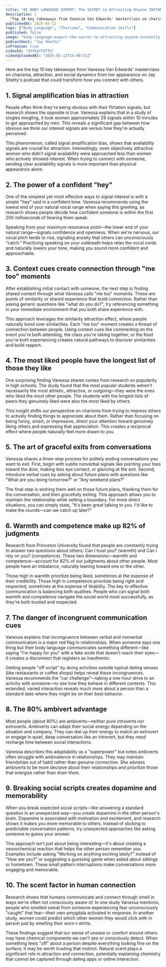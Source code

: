 ```yaml
---
title: "#1 BODY LANGUAGE EXPERT: The SECRET to Attracting Anyone INSTANTLY"
description: |
  "Top 10 key takeaways from Vanessa Van Edwards' masterclass on charisma, attraction, and social dynamics from her appearance on Jay Shetty's podcast that could transform how you connect with others."
publishedAt: 2025-05-12
tags: ["Body Language", "Charisma", "Communication Skills"]
published: false
image: "body-language-expert-the-secret-to-attracting-anyone-instantly.jpg"
podcastHost: "Jay Shetty"
isPremium: true
videoId: "d3fkpYlR7fU"
videoUploadedAt: "2025-05-12T14:00:51Z"
---
```



<PodcastSummaryPageLayout frontmatter={frontmatter}>
Here are the top 10 key takeaways from Vanessa Van Edwards' masterclass on charisma, attraction, and social dynamics from her appearance on Jay Shetty's podcast that could transform how you connect with others.

## 1. Signal amplification bias in attraction

People often think they're being obvious with their flirtation signals, but research shows the opposite is true. Vanessa explains that in a study of singles mingling, it took women approximately 29 signals within 10 minutes to get approached by men. This reveals a significant gap between how obvious we think our interest signals are versus how they're actually perceived.

This phenomenon, called signal amplification bias, shows that availability signals are crucial for attraction. Interestingly, even objectively attractive women who didn't signal availability were approached less than women who actively showed interest. When trying to connect with someone, sending clear availability signals is more important than physical appearance alone.

## 2. The power of a confident "hey"

One of the simplest yet most effective ways to signal interest is with a simple "hey" said in a confident tone. Vanessa recommends using the lowest end of your natural vocal range when saying this greeting, as research shows people decide how confident someone is within the first 200 milliseconds of hearing them speak.

Speaking from your maximum resonance point—the lower end of your natural range—signals confidence and openness. When we're nervous, our vocal pitch tends to rise, signaling anxiety that others can unconsciously "catch." Practicing speaking on your outbreath helps relax the vocal cords and naturally lowers your tone, making you sound more confident and approachable.

## 3. Context cues create connection through "me too" moments

After establishing initial contact with someone, the next step is finding shared context through what Vanessa calls "me too" moments. These are points of similarity or shared experience that build connection. Rather than asking generic questions like "what do you do?", try referencing something in your immediate environment that you both share experience with.

This approach leverages the similarity attraction effect, where people naturally bond over similarities. Each "me too" moment creates a thread of connection between people. Using context cues like commenting on the event you're both attending, the class you're taking together, or the food you're both experiencing creates natural pathways to discover similarities and build rapport.

## 4. The most liked people have the longest list of those they like

One surprising finding Vanessa shares comes from research on popularity in high schools. The study found that the most popular students weren't necessarily the most athletic, attractive, or outgoing—they were the ones who liked the most other people. The students with the longest lists of peers they genuinely liked were also the most liked by others.

This insight shifts our perspective on charisma from trying to impress others to actively finding things to appreciate about them. Rather than focusing on being funny, smart, or impressive, direct your attention toward genuinely liking others and expressing that appreciation. This creates a reciprocal effect where people naturally feel more drawn to you.

## 5. The art of graceful exits from conversations

Vanessa shares a three-step process for politely ending conversations you want to exit. First, begin with subtle nonverbal signals like pointing your toes toward the door, making less eye contact, or glancing at the exit. Second, introduce verbal cues by asking about future plans with questions like "What are you doing tomorrow?" or "Any weekend plans?"

The final step is wishing them well on those future plans, thanking them for the conversation, and then gracefully exiting. This approach allows you to maintain the relationship while setting a boundary. For more direct situations, you can simply state, "It's been great talking to you. I'd like to make the rounds—can we catch up later?"

## 6. Warmth and competence make up 82% of judgments

Research from Princeton University found that people are constantly trying to answer two questions about others: Can I trust you? (warmth) and Can I rely on you? (competence). These two dimensions—warmth and competence—account for 82% of our judgments about other people. Most people have an imbalance, naturally leaning toward one or the other.

Those high in warmth prioritize being liked, sometimes at the expense of their credibility. Those high in competence prioritize being right and respected, sometimes at the expense of likability. The key to effective communication is balancing both qualities. People who can signal both warmth and competence navigate the social world most successfully, as they're both trusted and respected.

## 7. The danger of incongruent communication cues

Vanessa explains that incongruence between verbal and nonverbal communication is a major red flag in relationships. When someone says one thing but their body language communicates something different—like saying "I'm happy for you" with a fake smile that doesn't reach their eyes—it creates a disconnect that registers as inauthentic.

Getting people "off script" by doing activities outside typical dating venues (like restaurants or coffee shops) helps reveal these incongruences. Vanessa recommends the "car challenge"—taking a one-hour drive to an activity with someone—to see how they behave in different contexts. This extended, varied interaction reveals much more about a person than a standard date where they might be on their best behavior.

## 8. The 80% ambivert advantage

Most people (about 80%) are ambiverts—neither pure introverts nor extroverts. Ambiverts can adapt their social energy depending on the situation and company. They can dial up their energy to match an extrovert or engage in quiet, deep conversation like an introvert, but they need recharge time between social interactions.

Vanessa describes this adaptability as a "superpower" but notes ambiverts often struggle with ambivalence in relationships. They may maintain friendships out of habit rather than genuine connection. She advises ambiverts to be more decisive about their relationships and prioritize those that energize rather than drain them.

## 9. Breaking social scripts creates dopamine and memorability

When you break expected social scripts—like answering a standard question in an unexpected way—you create dopamine in the other person's brain. Dopamine is associated with motivation and excitement, and research shows it makes you more memorable to others. Instead of sticking to predictable conversation patterns, try unexpected approaches like asking someone to guess your answer.

This approach isn't just about being interesting—it's about creating a neurochemical reaction that helps the other person remember you. Examples include asking "Working on anything exciting lately?" instead of "How are you?" or suggesting a guessing game when asked about siblings or hometown. These small pattern interruptions make conversations more engaging and memorable.

## 10. The scent factor in human connection

Research shows that humans communicate and connect through smell in ways we're often not consciously aware of. In one study Vanessa mentions, people who smelled sweat from someone experiencing fear unconsciously "caught" that fear—their own amygdala activated in response. In another study, women could predict which other women they would click with in person just by smelling their worn t-shirts.

These findings suggest that our sense of unease or comfort around others may have chemical components we can't see or consciously detect. When something feels "off" about a person despite everything looking fine on the surface, it may be worth trusting that instinct. Natural scent plays a significant role in attraction and connection, potentially explaining chemistry that cannot be captured through dating apps or online interaction.

</PodcastSummaryPageLayout>
